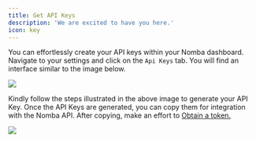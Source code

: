 ```yaml
---
title: Get API Keys
description: 'We are excited to have you here.'
icon: key
---
```


You can effortlessly create your API keys within your Nomba dashboard. Navigate to your settings and click on the `Api Keys` tab. You will find an interface similar to the image below.

<Frame caption="Generate API Key">
    <img src="/images/api-keys-1.png" style={{ borderRadius: '0.5rem' }} />
</Frame>

Kindly follow the steps illustrated in the above image to generate your API Key. Once the API Keys are generated, you can copy them for integration with the Nomba API. After copying, make an effort to [Obtain a token.](/getting-started/authentication/obtaining-access-token)

<Frame caption="Retrieve your API Keys">
    <img src="/images/api-keys-2.png" style={{ borderRadius: '0.5rem' }} />
</Frame>